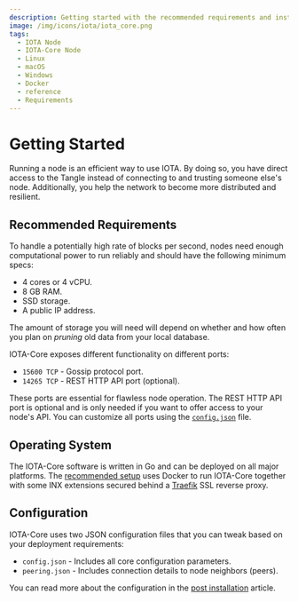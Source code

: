 ```yaml
---
description: Getting started with the recommended requirements and installation links.
image: /img/icons/iota/iota_core.png
tags:
  - IOTA Node
  - IOTA-Core Node
  - Linux
  - macOS
  - Windows
  - Docker
  - reference
  - Requirements
---
```


# Getting Started

Running a node is an efficient way to use IOTA. By doing so, you have direct access to the Tangle instead of connecting
to and trusting someone else's node. Additionally, you help the network to become more distributed and resilient.

## Recommended Requirements

To handle a potentially high rate of blocks per second, nodes need enough computational power to run reliably and
should have the following minimum specs:

- 4 cores or 4 vCPU.
- 8 GB RAM.
- SSD storage.
- A public IP address.

The amount of storage you will need will depend on whether and how often you plan on _pruning_ old data from your local
database.

IOTA-Core exposes different functionality on different ports:

- `15600 TCP` - Gossip protocol port.
- `14265 TCP` - REST HTTP API port (optional).

These ports are essential for flawless node operation. The REST HTTP API port is optional and is only needed if
you want to offer access to your node's API. You can customize all ports using
the [`config.json`](../how_tos/post_installation.md) file.

## Operating System

The IOTA-Core software is written in Go and can be deployed on all major platforms.
The [recommended setup](../how_tos/using_docker.md) uses Docker to run IOTA-Core together with some INX extensions
secured behind a [Traefik](https://traefik.io) SSL reverse proxy.

## Configuration

IOTA-Core uses two JSON configuration files that you can tweak based on your deployment requirements:

- `config.json` - Includes all core configuration parameters.
- `peering.json` - Includes connection details to node neighbors (peers).

You can read more about the configuration in the [post installation](../how_tos/post_installation.md) article.

